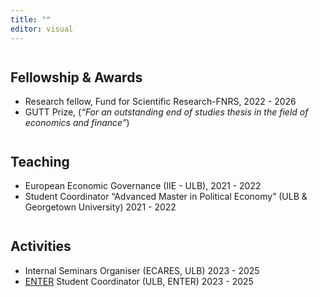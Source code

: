 ---
title: ""
editor: visual
---

<div style="margin-top: 3em;">
# Fellowship & Awards
</div>

-   Research fellow, Fund for Scientific Research-FNRS, 2022 - 2026
-   GUTT Prize, (*“For an outstanding end of studies thesis in the field of economics
and finance”*) 

<div style="margin-top: 3em;">
# Teaching 
</div>

-   European Economic Governance (IIE - ULB), 2021 - 2022
-   Student Coordinator "Advanced Master in Political Economy" (ULB & Georgetown University) 2021 - 2022

<div style="margin-top: 3em;">
# Activities
</div>

-   Internal Seminars Organiser (ECARES, ULB) 2023 - 2025
-   [ENTER](https://www.enter-network.org/) Student Coordinator (ULB, ENTER) 2023 - 2025